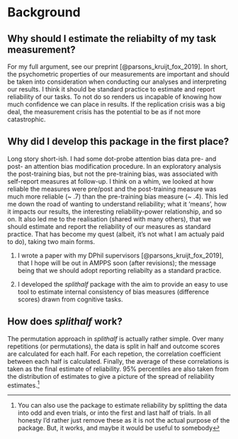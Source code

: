 # Background


## Why should I estimate the reliabilty of my task measurement?

For my full argument, see our preprint [@parsons_kruijt_fox_2019]. In short, the psychometric properties of our measurements are important and should be taken into consideration when conducting our analyses and interpreting our results. I think it should be standard practice to estimate and report reliability of our tasks. To not do so renders us incapable of knowing how much confidence we can place in results. If the replication crisis was a big deal, the measurement crisis has the potential to be as if not more catastrophic. 

## Why did I develop this package in the first place?

Long story short-ish. I had some dot-probe attention bias data pre- and post- an attention bias modification procedure. In an exploratory analysis the post-training bias, but not the pre-training bias, was associated with self-report measures at follow-up. I think on a whim, we looked at how reliable the measures were pre/post and the post-training measure was much more reliable (~ .7) than the pre-training bias measure (~ .4). This led me down the road of wanting to understand reliability; what it 'means', how it impacts our results, the interesting reliability-power relationship, and so on. It also led me to the realisation (shared with many others), that we should estimate and report the reliability of our measures as standard practice. That has become my quest (albeit, it's not what I am actualy paid to do), taking two main forms.

1. I wrote a paper with my DPhil supervisors [@parsons_kruijt_fox_2019], that I hope will be out in AMPPS soon (after revisions); the message being that we should adopt reporting reliabilty as a standard practice. 

2. I developed the _splithalf_ package with the aim to provide an easy to use tool to estimate internal consistency of bias measures (difference scores) drawn from cognitive tasks. 

## How does _splithalf_ work?

The permutation approach in _splithalf_ is actually rather simple. Over many repetitions (or permutations), the data is split in half and outcome scores are calculated for each half. For each repetion, the correlation coefficient between each half is calculated. Finally, the average of these correlations is taken as the final estimate of reliability. 95% percentiles are also taken from the distribution of estimates to give a picture of the spread of reliability estimates.^[You can also use the package to estimate reliability by splitting the data into odd and even trials, or into the first and last half of trials. In all honesty I'd rather just remove these as it is not the actual purpose of the package. But, it works, and maybe it would be useful to somebody] 
